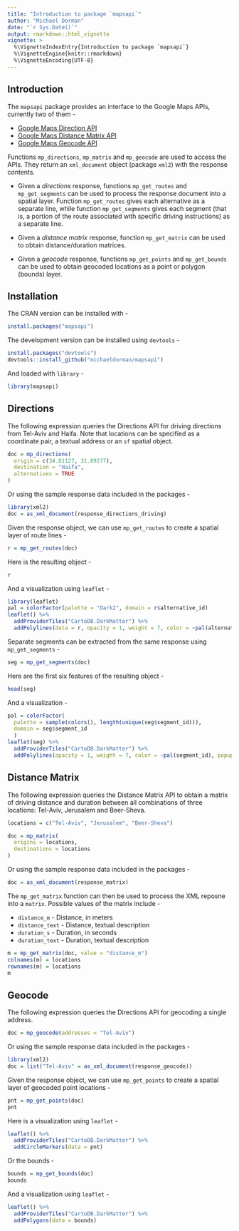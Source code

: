 ```yaml
---
title: "Introduction to package `mapsapi`"
author: "Michael Dorman"
date: "`r Sys.Date()`"
output: rmarkdown::html_vignette
vignette: >
  %\VignetteIndexEntry{Introduction to package `mapsapi`}
  %\VignetteEngine{knitr::rmarkdown}
  %\VignetteEncoding{UTF-8}
---
```


<style>
/* resize the widget container */
.leaflet { 
  width: 100% !important;
}

/* center the widget */
div.svg-container {
  margin: auto !important;
}
</style>

## Introduction

The `mapsapi` package provides an interface to the Google Maps APIs, currently two of them - 

* <a href="https://developers.google.com/maps/documentation/directions/" target="_blank">Google Maps Direction API</a>
* <a href="https://developers.google.com/maps/documentation/distance-matrix/" target="_blank">Google Maps Distance Matrix API</a>
* <a href="https://developers.google.com/maps/documentation/geocoding/" target="_blank">Google Maps Geocode API</a>

Functions `mp_directions`, `mp_matrix` and `mp_geocode` are used to access the APIs. They return an `xml_document` object (package `xml2`) with the response contents.  

* Given a *directions* response, functions `mp_get_routes` and `mp_get_segments` can be used to process the response document into a spatial layer. Function `mp_get_routes` gives each alternative as a separate line, while function `mp_get_segments` gives each segment (that is, a portion of the route associated with specific driving instructions) as a separate line. 

* Given a *distance matrix* response, function `mp_get_matrix` can be used to obtain distance/duration matrices.

* Given a *geocode* response, functions `mp_get_points` and `mp_get_bounds` can be used to obtain geocoded locations as a point or polygon (bounds) layer. 

## Installation

The CRAN version can be installed with -

```r
install.packages("mapsapi")
```

The development version can be installed using `devtools` -

```r
install.packages("devtools")
devtools::install_github("michaeldorman/mapsapi")
```

And loaded with `library` - 

```r
library(mapsapi)
```

## Directions

The following expression queries the Directions API for driving directions from Tel-Aviv and Haifa. Note that locations can be specified as a coordinate pair, a textual address or an `sf` spatial object. 

```r
doc = mp_directions(
  origin = c(34.81127, 31.89277),
  destination = "Haifa",
  alternatives = TRUE
)
```

Or using the sample response data included in the packages -

```r
library(xml2)
doc = as_xml_document(response_directions_driving)
```

Given the response object, we can use `mp_get_routes` to create a spatial layer of route lines - 

```r
r = mp_get_routes(doc)
```

Here is the resulting object - 

```r
r
```

And a visualization using `leaflet` - 

```r
library(leaflet)
pal = colorFactor(palette = "Dark2", domain = r$alternative_id)
leaflet() %>% 
  addProviderTiles("CartoDB.DarkMatter") %>%
  addPolylines(data = r, opacity = 1, weight = 7, color = ~pal(alternative_id))
```

Separate segments can be extracted from the same response using `mp_get_segments` - 

```r
seg = mp_get_segments(doc)
```

Here are the first six features of the resulting object - 

```r
head(seg)
```

And a visualization - 

```r
pal = colorFactor(
  palette = sample(colors(), length(unique(seg$segment_id))), 
  domain = seg$segment_id
  )
leaflet(seg) %>% 
  addProviderTiles("CartoDB.DarkMatter") %>%
  addPolylines(opacity = 1, weight = 7, color = ~pal(segment_id), popup = ~instructions)
```

## Distance Matrix

The following expression queries the Distance Matrix API to obtain a matrix of driving distance and duration between all combinations of three locations: Tel-Aviv, Jerusalem and Beer-Sheva. 

```r
locations = c("Tel-Aviv", "Jerusalem", "Beer-Sheva")
```

```r
doc = mp_matrix(
  origins = locations,
  destinations = locations
)
```

Or using the sample response data included in the packages -

```r
doc = as_xml_document(response_matrix)
```

The `mp_get_matrix` function can then be used to process the XML reposne into a `matrix`. Possible values of the matrix include -

* `distance_m` - Distance, in meters
* `distance_text` - Distance, textual description
* `duration_s` - Duration, in seconds
* `duration_text` - Duration, textual description

```r
m = mp_get_matrix(doc, value = "distance_m")
colnames(m) = locations
rownames(m) = locations
m
```

## Geocode

The following expression queries the Directions API for geocoding a single address.

```r
doc = mp_geocode(addresses = "Tel-Aviv")
```

Or using the sample response data included in the packages -

```r
library(xml2)
doc = list("Tel-Aviv" = as_xml_document(response_geocode))
```

Given the response object, we can use `mp_get_points` to create a spatial layer of geocoded point locations - 

```r
pnt = mp_get_points(doc)
pnt
```

Here is a visualization using `leaflet` - 

```r
leaflet() %>% 
  addProviderTiles("CartoDB.DarkMatter") %>%
  addCircleMarkers(data = pnt)
```

Or the bounds - 

```r
bounds = mp_get_bounds(doc)
bounds
```

And a visualization using `leaflet` - 

```r
leaflet() %>% 
  addProviderTiles("CartoDB.DarkMatter") %>%  
  addPolygons(data = bounds)
```


